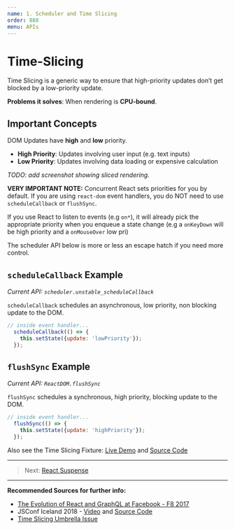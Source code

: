 ```yaml
---
name: 1. Scheduler and Time Slicing
order: 888
menu: APIs
---
```


# Time-Slicing

Time Slicing is a generic way to ensure that high-priority updates don’t get blocked by a low-priority update.

**Problems it solves**: When rendering is **CPU-bound**.

## Important Concepts

DOM Updates have **high** and **low** priority. 

- **High Priority**: Updates involving user input (e.g. text inputs)
- **Low Priority**: Updates involving data loading or expensive calculation

*TODO: add screenshot showing sliced rendering.*

**VERY IMPORTANT NOTE:** Concurrent React sets priorities for you by default. 
If you are using `react-dom` event handlers, you do NOT need to use `scheduleCallback` or `flushSync`.

 If you use React to listen to events (e.g `on*`), 
 it will already pick the appropriate priority when you enqueue a state change 
 (e.g a `onKeyDown` will be high priority and a `onMouseOver` low pri)

The scheduler API below is more or less an escape hatch if you need more control.

## `scheduleCallback` Example 

*Current API: `scheduler.unstable_scheduleCallback`*

`scheduleCallback` schedules an asynchronous, low priority, non blocking update to the DOM.

```js
// inside event handler...
  scheduleCallback(() => {
    this.setState({update: 'lowPriority'});
  });
```

## `flushSync` Example 

*Current API: `ReactDOM.flushSync`*

`flushSync` schedules a synchronous, high priority, blocking update to the DOM.

```js
// inside event handler...
  flushSync(() => {
    this.setState({update: 'highPriority'});
  });
```

Also see the Time Slicing Fixture: [Live Demo](https://timeslicing-unstable-demo.surge.sh/) and [Source Code](https://github.com/facebook/react/tree/master/fixtures/unstable-async/time-slicing)

--- 

> Next: [React Suspense](/docs-react-suspense)

--- 

**Recommended Sources for further info:**

- [The Evolution of React and GraphQL at Facebook - F8 2017](https://developers.facebook.com/videos/f8-2017/the-evolution-of-react-and-graphql-at-facebook-and-beyond/)
- JSConf Iceland 2018 - [Video](https://www.youtube.com/watch?v=nLF0n9SACd4) and [Source Code](https://github.com/facebook/react/tree/master/fixtures/unstable-async/time-slicing)
- [Time Slicing Umbrella Issue](https://github.com/facebook/react/issues/13306)